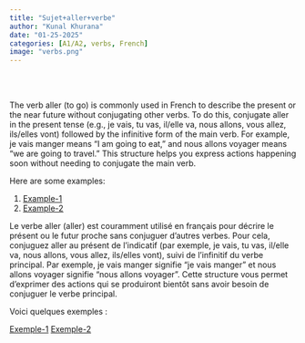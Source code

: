 ```yaml
---
title: "Sujet+aller+verbe"
author: "Kunal Khurana"
date: "01-25-2025"
categories: [A1/A2, verbs, French]
image: "verbs.png"
---
```



<div style="text-align: left; padding: 10px;">
  <a href="mailto:info@frenchwithkunal.ca" target="_blank" style="margin: 0 10px; color: #000;"><i class="fas fa-envelope fa-lg"></i></a>
  <a href="https://www.instagram.com/kunal.khurana7" target="_blank" style="margin: 0 10px; color: #E1306C;"><i class="fab fa-instagram fa-lg"></i></a>
  <a href="https://frenchwithkunal.ca" target="_blank" style="margin: 0 10px; color: #0077b5;"><i class="fas fa-globe fa-lg"></i></a>
  <a href="https://whatsapp.com/channel/0029Vb57n2e7dmegpjYpyi3V" target="_blank" style="margin: 0 10px; color: #25D366;"><i class="fab fa-whatsapp fa-lg"></i></a>
</div>


::: { .content-visible when-profile="english"}

The verb aller (to go) is commonly used in French to describe the present or the near future without conjugating other verbs. To do this, conjugate aller in the present tense (e.g., je vais, tu vas, il/elle va, nous allons, vous allez, ils/elles vont) followed by the infinitive form of the main verb. For example, je vais manger means "I am going to eat," and nous allons voyager means "we are going to travel." This structure helps you express actions happening soon without needing to conjugate the main verb.

Here are some examples:

1.  [Example-1](https://drive.google.com/file/d/1CPzcCDoKlz-lXpc6_OWU66hhKpLIV3kl/view?usp=drive_link)
2.  [Example-2](https://drive.google.com/file/d/1qeVtIk-MSwEwhey2RUZBXe8GGJyzzCXK/view?usp=drive_link)

:::

::: { .content-visible when-profile="french"}

Le verbe aller (aller) est couramment utilisé en français pour décrire le présent ou le futur proche sans conjuguer d’autres verbes. Pour cela, conjuguez aller au présent de l’indicatif (par exemple, je vais, tu vas, il/elle va, nous allons, vous allez, ils/elles vont), suivi de l'infinitif du verbe principal. Par exemple, je vais manger signifie "je vais manger" et nous allons voyager signifie "nous allons voyager". Cette structure vous permet d’exprimer des actions qui se produiront bientôt sans avoir besoin de conjuguer le verbe principal.

Voici quelques exemples :

[Exemple-1](https://drive.google.com/file/d/1CPzcCDoKlz-lXpc6_OWU66hhKpLIV3kl/view?usp=drive_link)
[Exemple-2](https://drive.google.com/file/d/1qeVtIk-MSwEwhey2RUZBXe8GGJyzzCXK/view?usp=drive_link)

:::